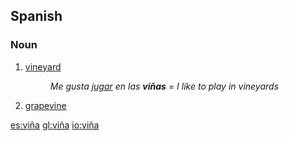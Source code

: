 == Spanish ==
=== Noun ===
{{es-noun-f}}
# [[vineyard]]
#: ''Me gusta [[jugar]] en las '''viñas''''' = ''I like to play in vineyards''
# [[grapevine]]

[[es:viña]]
[[gl:viña]]
[[io:viña]]